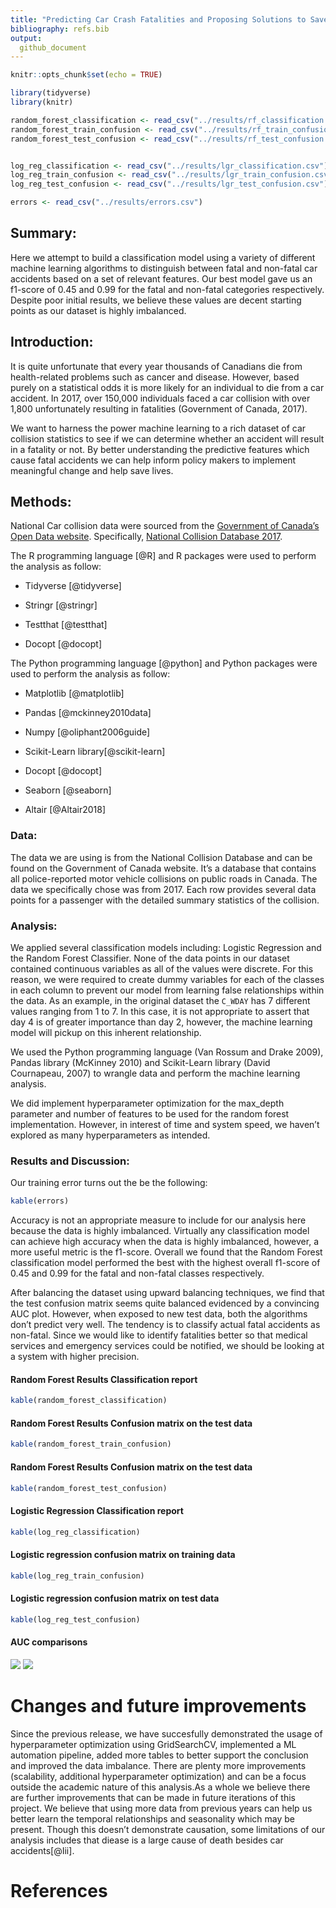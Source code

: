 ```yaml
---
title: "Predicting Car Crash Fatalities and Proposing Solutions to Save Lives"
bibliography: refs.bib
output: 
  github_document
---
```


```r
knitr::opts_chunk$set(echo = TRUE)

library(tidyverse)
library(knitr)

random_forest_classification <- read_csv("../results/rf_classification.csv")
random_forest_train_confusion <- read_csv("../results/rf_train_confusion.csv")
random_forest_test_confusion <- read_csv("../results/rf_test_confusion.csv")


log_reg_classification <- read_csv("../results/lgr_classification.csv")
log_reg_train_confusion <- read_csv("../results/lgr_train_confusion.csv")
log_reg_test_confusion <- read_csv("../results/lgr_test_confusion.csv")

errors <- read_csv("../results/errors.csv")

```

## Summary:

Here we attempt to build a classification model using a variety of different machine learning algorithms to distinguish between fatal and non-fatal car accidents based on a set of relevant features. Our best model gave us an f1-score of 0.45 and 0.99 for the fatal and non-fatal categories respectively. Despite poor initial results, we believe these values are decent starting points as our dataset is highly imbalanced. 


## Introduction:

It is quite unfortunate that every year thousands of Canadians die from health-related problems such as cancer and disease. However, based purely on a statistical odds it is more likely for an individual to die from a car accident. In 2017, over 150,000 individuals faced a car collision with over 1,800 unfortunately resulting in fatalities (Government of Canada, 2017). 

We want to harness the power machine learning to a rich dataset of car collision statistics to see if we can determine whether an accident will result in a fatality or not. By better understanding the predictive features which cause fatal accidents we can help inform policy makers to implement meaningful change and help save lives. 


## Methods:

National Car collision data were sourced from the [Government of Canada's Open Data website](http://open.canada.ca/en/open-data). Specifically, [National Collision Database 2017](https://open.canada.ca/data/en/dataset/1eb9eba7-71d1-4b30-9fb1-30cbdab7e63a).

The R programming language [@R] and R packages were used to perform the analysis as follow: 

- Tidyverse [@tidyverse]

- Stringr [@stringr]

- Testthat [@testthat]

- Docopt [@docopt]

The Python programming language [@python] and Python packages were used to perform the analysis as follow:

- Matplotlib [@matplotlib]

- Pandas [@mckinney2010data]

- Numpy [@oliphant2006guide]

- Scikit-Learn library[@scikit-learn]

- Docopt [@docopt]

- Seaborn [@seaborn]

- Altair [@Altair2018]


### Data:

The data we are using is from the National Collision Database and can be found on the Government of Canada website. It’s a database that contains all police-reported motor vehicle collisions on public roads in Canada. The data we specifically chose was from 2017. Each row provides several data points for a passenger with the detailed summary statistics of the collision.


### Analysis:

We applied several classification models including: Logistic Regression and the Random Forest Classifier. None of the data points in our dataset contained continuous variables as all of the values were discrete. For this reason,  we were required to create dummy variables for each of the classes in each column to prevent our model from learning false relationships within the data.  As an example, in the original dataset the `C_WDAY` has 7 different values ranging from 1 to 7. In this case, it is not appropriate to assert that day 4 is of greater importance than day 2, however, the machine learning model will pickup on this inherent relationship.

We used the Python programming language (Van Rossum and Drake 2009), Pandas library (McKinney 2010) and Scikit-Learn library (David Cournapeau, 2007) to wrangle data and perform the machine learning analysis. 

We did implement hyperparameter optimization for the max_depth parameter and number of features to be used for the random forest implementation. However, in interest of time and system speed, we haven't explored as many hyperparameters as intended.

### Results and Discussion:

Our training error turns out the be the following:

```r
kable(errors)
```



Accuracy is not an appropriate measure to include for our analysis here because the data is highly imbalanced. Virtually any classification model can achieve high accuracy when the data is highly imbalanced, however, a more useful metric is the f1-score. Overall we found that the Random Forest classification model performed the best with the highest overall f1-score of 0.45 and 0.99 for the fatal and non-fatal classes respectively. 

After balancing the dataset using upward balancing techniques, we find that the test confusion matrix seems quite balanced evidenced by a convincing AUC plot. However, when exposed to new test data, both the algorithms don't predict very well. The tendency is to classify actual fatal accidents as non-fatal. Since we would like to identify fatalities better so that medical services and emergency services could be notified, we should be looking at a system with higher precision.

#### Random Forest Results Classification report

```r
kable(random_forest_classification)
```

#### Random Forest Results Confusion matrix on the test data

```r
kable(random_forest_train_confusion)

```


#### Random Forest Results Confusion matrix on the test data

```r
kable(random_forest_test_confusion)

```





#### Logistic Regression Classification report

```r
kable(log_reg_classification)

```

#### Logistic regression confusion matrix on training data

```r
kable(log_reg_train_confusion)

```


#### Logistic regression confusion matrix on test data

```r
kable(log_reg_test_confusion)
```



#### AUC comparisons

![](../results/auc_lgr.png)
![](../results/auc_rf.png)

# Changes and future improvements

Since the previous release, we have succesfully demonstrated the usage of hyperparameter optimization using GridSearchCV, implemented a ML automation pipeline, added more tables to better support the conclusion and improved the data imbalance. There are plenty more improvements (scalability, additional hyperparameter optimization) and can be a focus outside the academic nature of this analysis.As a whole we believe there are further improvements that can be made in future iterations of this project. We believe that using more data from previous years can help us better learn the temporal relationships and seasonality which may be present. Though this doesn't demonstrate causation, some limitations of our analysis includes that diease is a large cause of death besides car accidents[@Iii].



# References

